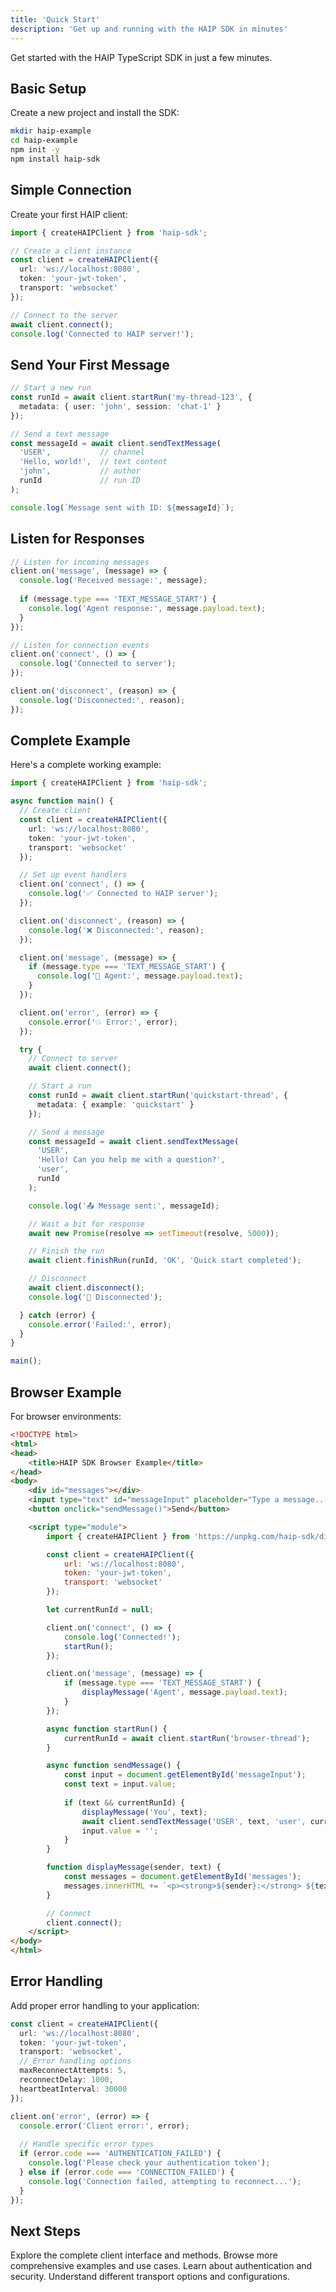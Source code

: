 ```yaml
---
title: 'Quick Start'
description: 'Get up and running with the HAIP SDK in minutes'
---
```




Get started with the HAIP TypeScript SDK in just a few minutes.

## Basic Setup

Create a new project and install the SDK:

```bash
mkdir haip-example
cd haip-example
npm init -y
npm install haip-sdk
```

## Simple Connection

Create your first HAIP client:

```typescript
import { createHAIPClient } from 'haip-sdk';

// Create a client instance
const client = createHAIPClient({
  url: 'ws://localhost:8080',
  token: 'your-jwt-token',
  transport: 'websocket'
});

// Connect to the server
await client.connect();
console.log('Connected to HAIP server!');
```

## Send Your First Message

```typescript
// Start a new run
const runId = await client.startRun('my-thread-123', {
  metadata: { user: 'john', session: 'chat-1' }
});

// Send a text message
const messageId = await client.sendTextMessage(
  'USER',           // channel
  'Hello, world!',  // text content
  'john',           // author
  runId             // run ID
);

console.log(`Message sent with ID: ${messageId}`);
```

## Listen for Responses

```typescript
// Listen for incoming messages
client.on('message', (message) => {
  console.log('Received message:', message);
  
  if (message.type === 'TEXT_MESSAGE_START') {
    console.log('Agent response:', message.payload.text);
  }
});

// Listen for connection events
client.on('connect', () => {
  console.log('Connected to server');
});

client.on('disconnect', (reason) => {
  console.log('Disconnected:', reason);
});
```

## Complete Example

Here's a complete working example:

```typescript
import { createHAIPClient } from 'haip-sdk';

async function main() {
  // Create client
  const client = createHAIPClient({
    url: 'ws://localhost:8080',
    token: 'your-jwt-token',
    transport: 'websocket'
  });

  // Set up event handlers
  client.on('connect', () => {
    console.log('✅ Connected to HAIP server');
  });

  client.on('disconnect', (reason) => {
    console.log('❌ Disconnected:', reason);
  });

  client.on('message', (message) => {
    if (message.type === 'TEXT_MESSAGE_START') {
      console.log('🤖 Agent:', message.payload.text);
    }
  });

  client.on('error', (error) => {
    console.error('💥 Error:', error);
  });

  try {
    // Connect to server
    await client.connect();

    // Start a run
    const runId = await client.startRun('quickstart-thread', {
      metadata: { example: 'quickstart' }
    });

    // Send a message
    const messageId = await client.sendTextMessage(
      'USER',
      'Hello! Can you help me with a question?',
      'user',
      runId
    );

    console.log('📤 Message sent:', messageId);

    // Wait a bit for response
    await new Promise(resolve => setTimeout(resolve, 5000));

    // Finish the run
    await client.finishRun(runId, 'OK', 'Quick start completed');

    // Disconnect
    await client.disconnect();
    console.log('👋 Disconnected');

  } catch (error) {
    console.error('Failed:', error);
  }
}

main();
```

## Browser Example

For browser environments:

```html
<!DOCTYPE html>
<html>
<head>
    <title>HAIP SDK Browser Example</title>
</head>
<body>
    <div id="messages"></div>
    <input type="text" id="messageInput" placeholder="Type a message...">
    <button onclick="sendMessage()">Send</button>

    <script type="module">
        import { createHAIPClient } from 'https://unpkg.com/haip-sdk/dist/haip-sdk.esm.js';

        const client = createHAIPClient({
            url: 'ws://localhost:8080',
            token: 'your-jwt-token',
            transport: 'websocket'
        });

        let currentRunId = null;

        client.on('connect', () => {
            console.log('Connected!');
            startRun();
        });

        client.on('message', (message) => {
            if (message.type === 'TEXT_MESSAGE_START') {
                displayMessage('Agent', message.payload.text);
            }
        });

        async function startRun() {
            currentRunId = await client.startRun('browser-thread');
        }

        async function sendMessage() {
            const input = document.getElementById('messageInput');
            const text = input.value;
            
            if (text && currentRunId) {
                displayMessage('You', text);
                await client.sendTextMessage('USER', text, 'user', currentRunId);
                input.value = '';
            }
        }

        function displayMessage(sender, text) {
            const messages = document.getElementById('messages');
            messages.innerHTML += `<p><strong>${sender}:</strong> ${text}</p>`;
        }

        // Connect
        client.connect();
    </script>
</body>
</html>
```

## Error Handling

Add proper error handling to your application:

```typescript
const client = createHAIPClient({
  url: 'ws://localhost:8080',
  token: 'your-jwt-token',
  transport: 'websocket',
  // Error handling options
  maxReconnectAttempts: 5,
  reconnectDelay: 1000,
  heartbeatInterval: 30000
});

client.on('error', (error) => {
  console.error('Client error:', error);
  
  // Handle specific error types
  if (error.code === 'AUTHENTICATION_FAILED') {
    console.log('Please check your authentication token');
  } else if (error.code === 'CONNECTION_FAILED') {
    console.log('Connection failed, attempting to reconnect...');
  }
});
```

## Next Steps

<CardGroup cols={2}>
  <Card
    title="Client API"
    href="/sdk/client"
    icon="code"
  >
    Explore the complete client interface and methods.
  </Card>
  <Card
    title="Examples"
    href="/sdk/examples"
    icon="book-open"
  >
    Browse more comprehensive examples and use cases.
  </Card>
  <Card
    title="Authentication"
    href="/sdk/authentication"
    icon="key"
  >
    Learn about authentication and security.
  </Card>
  <Card
    title="Transports"
    href="/sdk/transports"
    icon="wifi"
  >
    Understand different transport options and configurations.
  </Card>
</CardGroup> 